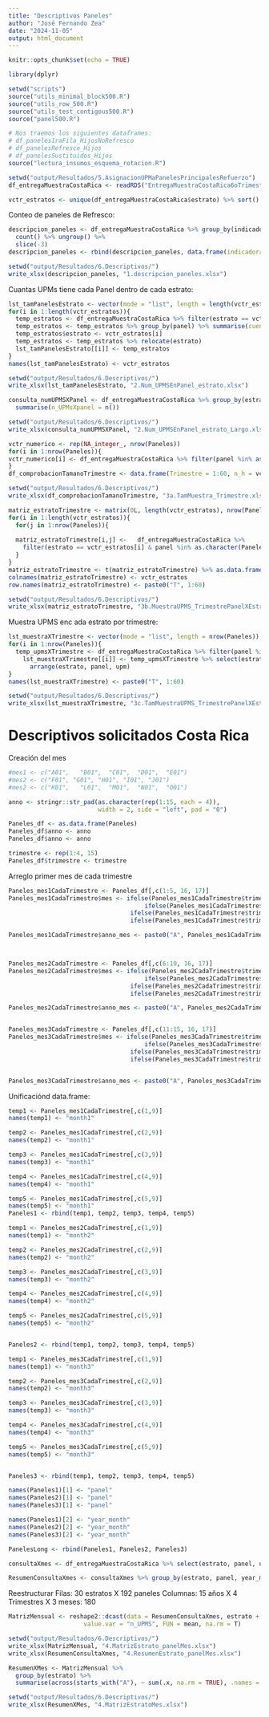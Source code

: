 ```yaml
---
title: "Descriptivos Paneles"
author: "José Fernando Zea"
date: "2024-11-05"
output: html_document
---
```


```r
knitr::opts_chunk$set(echo = TRUE)
```


```r
library(dplyr)
```



```r
setwd("scripts")
source("utils_minimal_block500.R")
source("utils_row_500.R")
source("utils_test_contigous500.R")
source("panel500.R")

# Nos traemos los siguientes dataframes:
# df_paneles1raFila_HijosNoRefresco
# df_panelesRefresco_Hijos
# df_panelesSustituidos_Hijos
source("lectura_insumos_esquema_rotacion.R")
```
```r
setwd("output/Resultados/5.AsignacionUPMaPanelesPrincipalesRefuerzo")
df_entregaMuestraCostaRica <- readRDS("EntregaMuestraCostaRica6oTrimestres.Rds")
```

```r
vctr_estratos <- unique(df_entregaMuestraCostaRica$estrato) %>% sort()
```



Conteo de paneles de Refresco:

```r
descripcion_paneles <- df_entregaMuestraCostaRica %>% group_by(indicadora_panel_pivotal) %>% 
  count() %>% ungroup() %>% 
  slice(-3)
descripcion_paneles <- rbind(descripcion_paneles, data.frame(indicadora_panel_pivotal = "Total", n = sum(descripcion_paneles$n)))
```


```r
setwd("output/Resultados/6.Descriptivos/")
write_xlsx(descripcion_paneles, "1.descripcion_paneles.xlsx")
```

Cuantas UPMs tiene cada Panel dentro de cada estrato:


```r
lst_tamPanelesEstrato <- vector(mode = "list", length = length(vctr_estratos))
for(i in 1:length(vctr_estratos)){
  temp_estratos <- df_entregaMuestraCostaRica %>% filter(estrato == vctr_estratos[i])
  temp_estratos <- temp_estratos %>% group_by(panel) %>% summarise(cuenta = n())
  temp_estratos$estrato <- vctr_estratos[i]
  temp_estratos <- temp_estratos %>% relocate(estrato)
  lst_tamPanelesEstrato[[i]] <- temp_estratos
}
names(lst_tamPanelesEstrato) <- vctr_estratos
```

```r
setwd("output/Resultados/6.Descriptivos/")
write_xlsx(lst_tamPanelesEstrato, "2.Num_UPMSEnPanel_estrato.xlsx")
```



```r
consulta_numUPMSXPanel <- df_entregaMuestraCostaRica %>% group_by(estrato, panel) %>% 
  summarise(n_UPMsXpanel = n())
```


```r
setwd("output/Resultados/6.Descriptivos/")
write_xlsx(consulta_numUPMSXPanel, "2.Num_UPMSEnPanel_estrato_Largo.xlsx")
```




```r
vctr_numerico <- rep(NA_integer_, nrow(Paneles))
for(i in 1:nrow(Paneles)){
vctr_numerico[i] <- df_entregaMuestraCostaRica %>% filter(panel %in% as.character(Paneles[i,])) %>% nrow()
}
df_comprobacionTamanoTrimestre <- data.frame(Trimestre = 1:60, n_h = vctr_numerico)
```


```r
setwd("output/Resultados/6.Descriptivos/")
write_xlsx(df_comprobacionTamanoTrimestre, "3a.TamMuestra_Trimestre.xlsx")
```




```r
matriz_estratoTrimestre <- matrix(0L, length(vctr_estratos), nrow(Paneles))
for(i in 1:length(vctr_estratos)){
  for(j in 1:nrow(Paneles)){
  
  matriz_estratoTrimestre[i,j] <-   df_entregaMuestraCostaRica %>% 
    filter(estrato == vctr_estratos[i] & panel %in% as.character(Paneles[j,])) %>% nrow()
  }
}
matriz_estratoTrimestre <- t(matriz_estratoTrimestre) %>% as.data.frame()
colnames(matriz_estratoTrimestre) <- vctr_estratos
row.names(matriz_estratoTrimestre) <- paste0("T", 1:60)

```


```r
setwd("output/Resultados/6.Descriptivos/")
write_xlsx(matriz_estratoTrimestre, "3b.MuestraUPMS_TrimestrePanelXEstrato.xlsx")
```



Muestra UPMS enc ada estrato por trimestre:

```r
lst_muestraXTrimestre <- vector(mode = "list", length = nrow(Paneles))
for(i in 1:nrow(Paneles)){
  temp_upmsXTrimestre <- df_entregaMuestraCostaRica %>% filter(panel %in% as.character(Paneles[i,]))
    lst_muestraXTrimestre[[i]] <- temp_upmsXTrimestre %>% select(estrato, upm, panel) %>% 
      arrange(estrato, panel, upm)
} 
names(lst_muestraXTrimestre) <- paste0("T", 1:60)
```


```r
setwd("output/Resultados/6.Descriptivos/")
write_xlsx(lst_muestraXTrimestre, "3c.TamMuestraUPMS_TrimestrePanelXEstrato.xlsx")
```





# Descriptivos solicitados Costa Rica

Creación del mes


```r
#mes1 <- c("A01",	"B01",	"C01",	"D01",	"E01")
#mes2 <- c("F01", "G01", "H01", "I01", "J01")
#mes2 <- c("K01",	"L01",	"M01",	"N01",	"O01")
```



```r
anno <- stringr::str_pad(as.character(rep(1:15, each = 4)), 
                         width = 2, side = "left", pad = "0")

Paneles_df <- as.data.frame(Paneles)
Paneles_df$anno <- anno
Paneles_df$anno <- anno

trimestre <- rep(1:4, 15)
Paneles_df$trimestre <- trimestre
```


Arreglo primer mes de cada trimestre


```r
Paneles_mes1CadaTrimestre <- Paneles_df[,c(1:5, 16, 17)]
Paneles_mes1CadaTrimestre$mes <- ifelse(Paneles_mes1CadaTrimestre$trimestre == 1, "01",
                                      ifelse(Paneles_mes1CadaTrimestre$trimestre == 2, "04",
                                  ifelse(Paneles_mes1CadaTrimestre$trimestre == 3, "07",
                                  ifelse(Paneles_mes1CadaTrimestre$trimestre == 4, "10", NA_character_))))

Paneles_mes1CadaTrimestre$anno_mes <- paste0("A", Paneles_mes1CadaTrimestre$anno, "M", Paneles_mes1CadaTrimestre$mes)



Paneles_mes2CadaTrimestre <- Paneles_df[,c(6:10, 16, 17)]
Paneles_mes2CadaTrimestre$mes <- ifelse(Paneles_mes2CadaTrimestre$trimestre == 1, "02",
                                      ifelse(Paneles_mes2CadaTrimestre$trimestre == 2, "05",
                                  ifelse(Paneles_mes2CadaTrimestre$trimestre == 3, "08",
                                  ifelse(Paneles_mes2CadaTrimestre$trimestre == 4, "11", NA_character_))))

Paneles_mes2CadaTrimestre$anno_mes <- paste0("A", Paneles_mes2CadaTrimestre$anno, "M", Paneles_mes2CadaTrimestre$mes)


Paneles_mes3CadaTrimestre <- Paneles_df[,c(11:15, 16, 17)]
Paneles_mes3CadaTrimestre$mes <- ifelse(Paneles_mes3CadaTrimestre$trimestre == 1, "03",
                                      ifelse(Paneles_mes3CadaTrimestre$trimestre == 2, "06",
                                  ifelse(Paneles_mes3CadaTrimestre$trimestre == 3, "09",
                                  ifelse(Paneles_mes3CadaTrimestre$trimestre == 4, "12", NA_character_))))


Paneles_mes3CadaTrimestre$anno_mes <- paste0("A", Paneles_mes3CadaTrimestre$anno, "M", Paneles_mes3CadaTrimestre$mes)
```


Unificaciónd data.frame:

```r
temp1 <- Paneles_mes1CadaTrimestre[,c(1,9)]
names(temp1) <- "month1"

temp2 <- Paneles_mes1CadaTrimestre[,c(2,9)]
names(temp2) <- "month1"

temp3 <- Paneles_mes1CadaTrimestre[,c(3,9)]
names(temp3) <- "month1"

temp4 <- Paneles_mes1CadaTrimestre[,c(4,9)]
names(temp4) <- "month1"

temp5 <- Paneles_mes1CadaTrimestre[,c(5,9)]
names(temp5) <- "month1"
Paneles1 <- rbind(temp1, temp2, temp3, temp4, temp5)
```


```r
temp1 <- Paneles_mes2CadaTrimestre[,c(1,9)]
names(temp1) <- "month2"

temp2 <- Paneles_mes2CadaTrimestre[,c(2,9)]
names(temp2) <- "month2"

temp3 <- Paneles_mes2CadaTrimestre[,c(3,9)]
names(temp3) <- "month2"

temp4 <- Paneles_mes2CadaTrimestre[,c(4,9)]
names(temp4) <- "month2"

temp5 <- Paneles_mes2CadaTrimestre[,c(5,9)]
names(temp5) <- "month2"


Paneles2 <- rbind(temp1, temp2, temp3, temp4, temp5)
```


```r
temp1 <- Paneles_mes3CadaTrimestre[,c(1,9)]
names(temp1) <- "month3"

temp2 <- Paneles_mes3CadaTrimestre[,c(2,9)]
names(temp2) <- "month3"

temp3 <- Paneles_mes3CadaTrimestre[,c(3,9)]
names(temp3) <- "month3"

temp4 <- Paneles_mes3CadaTrimestre[,c(4,9)]
names(temp4) <- "month3"

temp5 <- Paneles_mes3CadaTrimestre[,c(5,9)]
names(temp5) <- "month3"


Paneles3 <- rbind(temp1, temp2, temp3, temp4, temp5)
```



```r
names(Paneles1)[1] <- "panel"
names(Paneles2)[1] <- "panel"
names(Paneles3)[1] <- "panel"

names(Paneles1)[2] <- "year_month"
names(Paneles2)[2] <- "year_month"
names(Paneles3)[2] <- "year_month"

PanelesLong <- rbind(Paneles1, Paneles2, Paneles3)
```




```r
consultaXmes <- df_entregaMuestraCostaRica %>% select(estrato, panel, upm) %>% left_join(PanelesLong)
```



```r
ResumenConsultaXmes <- consultaXmes %>% group_by(estrato, panel, year_month) %>% summarise(n_UPMS = n_distinct(upm)) %>% arrange(estrato, panel, year_month)
```

Reestructurar
Filas: 30 estratos X 192 paneles
Columnas: 15 años X 4 Trimestres X 3 meses: 180

```r
MatrizMensual <- reshape2::dcast(data = ResumenConsultaXmes, estrato + panel ~ year_month,
                     value.var = "n_UPMS", FUN = mean, na.rm = T)
```



```r
setwd("output/Resultados/6.Descriptivos/")
write_xlsx(MatrizMensual, "4.MatrizEstrato_panelMes.xlsx")
write_xlsx(ResumenConsultaXmes, "4.ResumenEstrato_panelMes.xlsx")
```



```r
ResumenXMes <- MatrizMensual %>%
  group_by(estrato) %>%
  summarise(across(starts_with("A"), ~ sum(.x, na.rm = TRUE), .names = "sum_{.col}"))
```



```r
setwd("output/Resultados/6.Descriptivos/")
write_xlsx(ResumenXMes, "4.MatrizEstratoMes.xlsx")

```


```r

```

